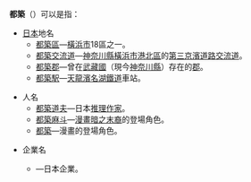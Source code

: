 '''都築'''（{{jp|j=都筑|hg=つづき／つつき|rm=Tsuzuki / Tsutsuki|lead=yes}}）可以是指：
*[[日本|日本]]地名
**[[都築區|都築區]]—[[橫浜市|橫浜市]]18區之一。
**[[都築交流道|都築交流道]]—[[神奈川縣|神奈川縣]][[橫浜市|橫浜市]][[港北區|港北區]]的[[第三京濱道路|第三京濱道路]][[交流道|交流道]]。
**[[都築郡|都築郡]]—曾在[[武藏國|武藏國]]（現今[[神奈川縣|神奈川縣]]）存在的[[郡_(日本)|郡]]。
**[[都築駅|都築駅]]—[[天龍濱名湖鐵道|天龍濱名湖鐵道]]車站。

*人名
**[[都築道夫|都築道夫]]—日本[[推理作家|推理作家]]。
**[[都築麻斗|都築麻斗]]—[[漫畫|漫畫]][[暗之末裔|暗之末裔]]的登場角色。
**[[都築|都築]]—漫畫{{tsl|ja|疾風伝説 特攻の拓}}的登場角色。

*企業名
**{{tsl|ja|都筑 (パチンコチェーン)|株式會社都築}}—日本企業。

{{消歧義|Cat=二字日本相關消歧義}}